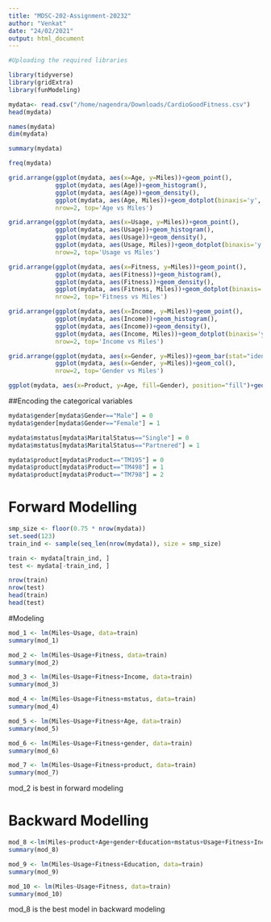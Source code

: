 ```yaml
---
title: "MDSC-202-Assignment-20232"
author: "Venkat"
date: "24/02/2021"
output: html_document
---
```

```r
#Uploading the required libraries

library(tidyverse)
library(gridExtra)
library(funModeling)
```

```r
mydata<- read.csv("/home/nagendra/Downloads/CardioGoodFitness.csv")
head(mydata)
```

```r
names(mydata)
dim(mydata)
```
```r
summary(mydata)
```
```r
freq(mydata)
```
```r
grid.arrange(ggplot(mydata, aes(x=Age, y=Miles))+geom_point(),
             ggplot(mydata, aes(Age))+geom_histogram(),
             ggplot(mydata, aes(Age))+geom_density(),
             ggplot(mydata, aes(Age, Miles))+geom_dotplot(binaxis='y', stackdir='center'), 
             nrow=2, top='Age vs Miles')
```

```r
grid.arrange(ggplot(mydata, aes(x=Usage, y=Miles))+geom_point(),
             ggplot(mydata, aes(Usage))+geom_histogram(),
             ggplot(mydata, aes(Usage))+geom_density(),
             ggplot(mydata, aes(Usage, Miles))+geom_dotplot(binaxis='y', stackdir='center'), 
             nrow=2, top='Usage vs Miles')
```

```r
grid.arrange(ggplot(mydata, aes(x=Fitness, y=Miles))+geom_point(),
             ggplot(mydata, aes(Fitness))+geom_histogram(),
             ggplot(mydata, aes(Fitness))+geom_density(),
             ggplot(mydata, aes(Fitness, Miles))+geom_dotplot(binaxis='y', stackdir='center'), 
             nrow=2, top='Fitness vs Miles')
```

```r
grid.arrange(ggplot(mydata, aes(x=Income, y=Miles))+geom_point(),
             ggplot(mydata, aes(Income))+geom_histogram(),
             ggplot(mydata, aes(Income))+geom_density(),
             ggplot(mydata, aes(Income, Miles))+geom_dotplot(binaxis='y', stackdir='center'), 
             nrow=2, top='Income vs Miles')
```

```r
grid.arrange(ggplot(mydata, aes(x=Gender, y=Miles))+geom_bar(stat="identity"),
             ggplot(mydata, aes(x=Gender, y=Miles))+geom_col(),
             nrow=2, top='Gender vs Miles')
```

```r
ggplot(mydata, aes(x=Product, y=Age, fill=Gender), position="fill")+geom_col()
```

##Encoding the categorical variables
```r
mydata$gender[mydata$Gender=="Male"] = 0
mydata$gender[mydata$Gender=="Female"] = 1
```

```r
mydata$mstatus[mydata$MaritalStatus=="Single"] = 0
mydata$mstatus[mydata$MaritalStatus=="Partnered"] = 1
```

```r
mydata$product[mydata$Product=="TM195"] = 0
mydata$product[mydata$Product=="TM498"] = 1
mydata$product[mydata$Product=="TM798"] = 2
```


Forward Modelling
===
```r
smp_size <- floor(0.75 * nrow(mydata))
set.seed(123)
train_ind <- sample(seq_len(nrow(mydata)), size = smp_size)

train <- mydata[train_ind, ]
test <- mydata[-train_ind, ]

nrow(train)
nrow(test)
head(train)
head(test)
```

#Modeling
```r
mod_1 <- lm(Miles~Usage, data=train)
summary(mod_1)

mod_2 <- lm(Miles~Usage+Fitness, data=train)
summary(mod_2)
```

```r
mod_3 <- lm(Miles~Usage+Fitness+Income, data=train)
summary(mod_3)
```


```r
mod_4 <- lm(Miles~Usage+Fitness+mstatus, data=train)
summary(mod_4)
```

```r
mod_5 <- lm(Miles~Usage+Fitness+Age, data=train)
summary(mod_5)
```

```r
mod_6 <- lm(Miles~Usage+Fitness+gender, data=train)
summary(mod_6)
```

```r
mod_7 <- lm(Miles~Usage+Fitness+product, data=train)
summary(mod_7)
```

mod_2 is best in forward modeling


Backward Modelling
===

```r
mod_8 <-lm(Miles~product+Age+gender+Education+mstatus+Usage+Fitness+Income, data=train)
summary(mod_8)
```


```r
mod_9 <- lm(Miles~Usage+Fitness+Education, data=train)
summary(mod_9)
```

```r
mod_10 <- lm(Miles~Usage+Fitness, data=train)
summary(mod_10)
```

 mod_8 is the best model in backward modeling
